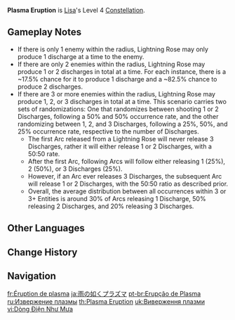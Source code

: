 {{Constellation Infobox
|image       = Constellation Plasma Eruption.png
|description = [[Lightning Rose]] now unleashes 1-3 lightning bolts when it attacks.
|level       = 4
|character   = Lisa
}}
'''Plasma Eruption''' is [[Lisa]]'s Level 4 [[Constellation]].

==Gameplay Notes==
* If there is only 1 enemy within the radius, Lightning Rose may only produce 1 discharge at a time to the enemy.
* If there are only 2 enemies within the radius, Lightning Rose may produce 1 or 2 discharges in total at a time. For each instance, there is a ~17.5% chance for it to produce 1 discharge and a ~82.5% chance to produce 2 discharges.
* If there are 3 or more enemies within the radius, Lightning Rose may produce 1, 2, or 3 discharges in total at a time. This scenario carries two sets of randomizations: One that randomizes between shooting 1 or 2 Discharges, following a 50% and 50% occurrence rate, and the other randomizing between 1, 2, and 3 Discharges, following a 25%, 50%, and 25% occurrence rate, respective to the number of Discharges.
** The first Arc released from a Lightning Rose will never release 3 Discharges, rather it will either release 1 or 2 Discharges, with a 50:50 rate.
** After the first Arc, following Arcs will follow either releasing 1 (25%), 2 (50%), or 3 Discharges (25%).
** However, if an Arc ever releases 3 Discharges, the subsequent Arc will release 1 or 2 Discharges, with the 50:50 ratio as described prior.
** Overall, the average distribution between all occurrences within 3 or 3+ Entities is around 30% of Arcs releasing 1 Discharge, 50% releasing 2 Discharges, and 20% releasing 3 Discharges.

==Other Languages==
{{Other Languages
|en      = Plasma Eruption
|zhs     = 如雨的电浆
|zhs_rm  = Rú yǔ de diànjiāng
|zht     = 如雨的電漿
|zht_rm  = Rú yǔ de diànjiāng
|zh_tl   = 
|ja      = 雨の如くプラズマ
|ja_rm   = Ame no Gotoku Purazuma
|ja_tl   = Rain-Like Plasma
|ko      = 비처럼 내리는 플라즈마
|ko_tl   = Rain-Like Plasma
|es      = Erupción de plasma
|es_tl   = Plasma Eruption
|fr      = Éruption de plasma
|fr_tl   = Plasma Eruption
|ru      = Извержение плазмы
|ru_tl   = Plasma Eruption
|th      = Plasma Eruption
|vi      = Dòng Điện Như Mưa
|vi_tl   = Rain-Like Electricity
|de      = Plasmaregen
|de_tl   = Plasma Rain
|id      = Plasma Eruption
|pt      = Erupção de Plasma
|pt_tl   = Plasma Eruption
|tr      = Plazma Patlaması
|tr_tl   = Plasma Eruption
|it      = Eruzione plasmatica
|it_tl   = Plasmatic Eruption
}}

==Change History==
{{Change History|1.0}}

==Navigation==
{{Talent Navbox|Lisa}}

[[fr:Éruption de plasma]]
[[ja:雨の如くプラズマ]]
[[pt-br:Erupção de Plasma]]
[[ru:Извержение плазмы]]
[[th:Plasma Eruption]]
[[uk:Виверження плазми]]
[[vi:Dòng Điện Như Mưa]]